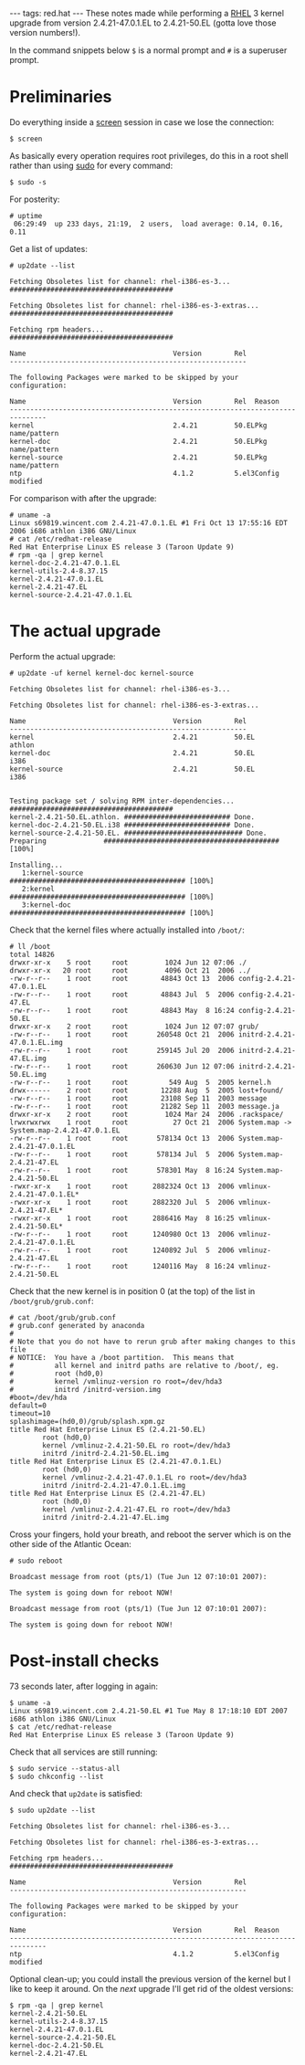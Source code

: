 ---
tags: red.hat
---
These notes made while performing a [[RHEL]] 3 kernel upgrade from version 2.4.21-47.0.1.EL to 2.4.21-50.EL (gotta love those version numbers!).

In the command snippets below <tt>$</tt> is a normal prompt and <tt>#</tt> is a superuser prompt.

= Preliminaries =

Do everything inside a [[screen]] session in case we lose the connection:

<pre>$ screen</pre>

As basically every operation requires root privileges, do this in a root shell rather than using [[sudo]] for every command:

<pre>$ sudo -s</pre>

For posterity:

<pre># uptime
 06:29:49  up 233 days, 21:19,  2 users,  load average: 0.14, 0.16, 0.11</pre>

Get a list of updates:

<pre># up2date --list

Fetching Obsoletes list for channel: rhel-i386-es-3...
########################################

Fetching Obsoletes list for channel: rhel-i386-es-3-extras...
########################################

Fetching rpm headers...
########################################

Name                                    Version        Rel     
----------------------------------------------------------

The following Packages were marked to be skipped by your configuration:

Name                                    Version        Rel  Reason
-------------------------------------------------------------------------------
kernel                                  2.4.21         50.ELPkg name/pattern
kernel-doc                              2.4.21         50.ELPkg name/pattern
kernel-source                           2.4.21         50.ELPkg name/pattern
ntp                                     4.1.2          5.el3Config modified</pre>

For comparison with after the upgrade:

<pre># uname -a
Linux s69819.wincent.com 2.4.21-47.0.1.EL #1 Fri Oct 13 17:55:16 EDT 2006 i686 athlon i386 GNU/Linux
# cat /etc/redhat-release
Red Hat Enterprise Linux ES release 3 (Taroon Update 9)
# rpm -qa | grep kernel
kernel-doc-2.4.21-47.0.1.EL
kernel-utils-2.4-8.37.15
kernel-2.4.21-47.0.1.EL
kernel-2.4.21-47.EL
kernel-source-2.4.21-47.0.1.EL</pre>

= The actual upgrade =

Perform the actual upgrade:

<pre># up2date -uf kernel kernel-doc kernel-source

Fetching Obsoletes list for channel: rhel-i386-es-3...

Fetching Obsoletes list for channel: rhel-i386-es-3-extras...

Name                                    Version        Rel     
----------------------------------------------------------
kernel                                  2.4.21         50.EL             athlon
kernel-doc                              2.4.21         50.EL             i386  
kernel-source                           2.4.21         50.EL             i386  


Testing package set / solving RPM inter-dependencies...
########################################
kernel-2.4.21-50.EL.athlon. ########################## Done.                   
kernel-doc-2.4.21-50.EL.i38 ########################## Done.                   
kernel-source-2.4.21-50.EL. ############################# Done.                   
Preparing              ########################################### [100%]

Installing...
   1:kernel-source          ########################################### [100%]
   2:kernel                 ########################################### [100%]
   3:kernel-doc             ########################################### [100%]</pre>

Check that the kernel files where actually installed into <tt>/boot/</tt>:

<pre># ll /boot
total 14826
drwxr-xr-x    5 root     root         1024 Jun 12 07:06 ./
drwxr-xr-x   20 root     root         4096 Oct 21  2006 ../
-rw-r--r--    1 root     root        48843 Oct 13  2006 config-2.4.21-47.0.1.EL
-rw-r--r--    1 root     root        48843 Jul  5  2006 config-2.4.21-47.EL
-rw-r--r--    1 root     root        48843 May  8 16:24 config-2.4.21-50.EL
drwxr-xr-x    2 root     root         1024 Jun 12 07:07 grub/
-rw-r--r--    1 root     root       260548 Oct 21  2006 initrd-2.4.21-47.0.1.EL.img
-rw-r--r--    1 root     root       259145 Jul 20  2006 initrd-2.4.21-47.EL.img
-rw-r--r--    1 root     root       260630 Jun 12 07:06 initrd-2.4.21-50.EL.img
-rw-r--r--    1 root     root          549 Aug  5  2005 kernel.h
drwx------    2 root     root        12288 Aug  5  2005 lost+found/
-rw-r--r--    1 root     root        23108 Sep 11  2003 message
-rw-r--r--    1 root     root        21282 Sep 11  2003 message.ja
drwxr-xr-x    2 root     root         1024 Mar 24  2006 .rackspace/
lrwxrwxrwx    1 root     root           27 Oct 21  2006 System.map -> System.map-2.4.21-47.0.1.EL
-rw-r--r--    1 root     root       578134 Oct 13  2006 System.map-2.4.21-47.0.1.EL
-rw-r--r--    1 root     root       578134 Jul  5  2006 System.map-2.4.21-47.EL
-rw-r--r--    1 root     root       578301 May  8 16:24 System.map-2.4.21-50.EL
-rwxr-xr-x    1 root     root      2882324 Oct 13  2006 vmlinux-2.4.21-47.0.1.EL*
-rwxr-xr-x    1 root     root      2882320 Jul  5  2006 vmlinux-2.4.21-47.EL*
-rwxr-xr-x    1 root     root      2886416 May  8 16:25 vmlinux-2.4.21-50.EL*
-rw-r--r--    1 root     root      1240980 Oct 13  2006 vmlinuz-2.4.21-47.0.1.EL
-rw-r--r--    1 root     root      1240892 Jul  5  2006 vmlinuz-2.4.21-47.EL
-rw-r--r--    1 root     root      1240116 May  8 16:24 vmlinuz-2.4.21-50.EL</pre>

Check that the new kernel is in position 0 (at the top) of the list in <tt>/boot/grub/grub.conf</tt>:

<pre># cat /boot/grub/grub.conf
# grub.conf generated by anaconda
#
# Note that you do not have to rerun grub after making changes to this file
# NOTICE:  You have a /boot partition.  This means that
#          all kernel and initrd paths are relative to /boot/, eg.
#          root (hd0,0)
#          kernel /vmlinuz-version ro root=/dev/hda3
#          initrd /initrd-version.img
#boot=/dev/hda
default=0
timeout=10
splashimage=(hd0,0)/grub/splash.xpm.gz
title Red Hat Enterprise Linux ES (2.4.21-50.EL)
        root (hd0,0)
        kernel /vmlinuz-2.4.21-50.EL ro root=/dev/hda3
        initrd /initrd-2.4.21-50.EL.img
title Red Hat Enterprise Linux ES (2.4.21-47.0.1.EL)
        root (hd0,0)
        kernel /vmlinuz-2.4.21-47.0.1.EL ro root=/dev/hda3
        initrd /initrd-2.4.21-47.0.1.EL.img
title Red Hat Enterprise Linux ES (2.4.21-47.EL)
        root (hd0,0)
        kernel /vmlinuz-2.4.21-47.EL ro root=/dev/hda3
        initrd /initrd-2.4.21-47.EL.img</pre>

Cross your fingers, hold your breath, and reboot the server which is on the other side of the Atlantic Ocean:

<pre># sudo reboot

Broadcast message from root (pts/1) (Tue Jun 12 07:10:01 2007):

The system is going down for reboot NOW!

Broadcast message from root (pts/1) (Tue Jun 12 07:10:01 2007):

The system is going down for reboot NOW!</pre>

= Post-install checks =

73 seconds later, after logging in again:

<pre>$ uname -a
Linux s69819.wincent.com 2.4.21-50.EL #1 Tue May 8 17:18:10 EDT 2007 i686 athlon i386 GNU/Linux
$ cat /etc/redhat-release
Red Hat Enterprise Linux ES release 3 (Taroon Update 9)</pre>

Check that all services are still running:

<pre>$ sudo service --status-all
$ sudo chkconfig --list</pre>

And check that <tt>up2date</tt> is satisfied:

<pre>$ sudo up2date --list

Fetching Obsoletes list for channel: rhel-i386-es-3...

Fetching Obsoletes list for channel: rhel-i386-es-3-extras...

Fetching rpm headers...
########################################

Name                                    Version        Rel     
----------------------------------------------------------

The following Packages were marked to be skipped by your configuration:

Name                                    Version        Rel  Reason
-------------------------------------------------------------------------------
ntp                                     4.1.2          5.el3Config modified</pre>

Optional clean-up; you could install the previous version of the kernel but I like to keep it around. On the ''next'' upgrade I'll get rid of the oldest versions:

<pre>$ rpm -qa | grep kernel
kernel-2.4.21-50.EL
kernel-utils-2.4-8.37.15
kernel-2.4.21-47.0.1.EL
kernel-source-2.4.21-50.EL
kernel-doc-2.4.21-50.EL
kernel-2.4.21-47.EL</pre>
